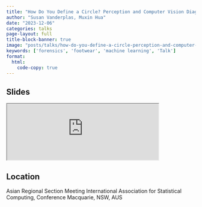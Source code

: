 ```yaml
---
title: "How Do You Define a Circle? Perception and Computer Vision Diagnostics"
author: "Susan Vanderplas, Muxin Hua"
date: "2023-12-06"
categories: talks
page-layout: full
title-block-banner: true
image: "posts/talks/how-do-you-define-a-circle-perception-and-computer-vision-diagnostics.png"
keywords: ['forensics', 'footwear', 'machine learning', 'Talk']
format:
  html:
    code-copy: true
---
```

 
## Slides

<iframe src='http://srvanderplas.github.io/2023-Presentations/12-IASCARS/' height='auto' width='80%'>
                        </iframe>
## Location
Asian Regional Section Meeting
International Association for Statistical Computing, Conference
Macquarie, NSW, AUS
